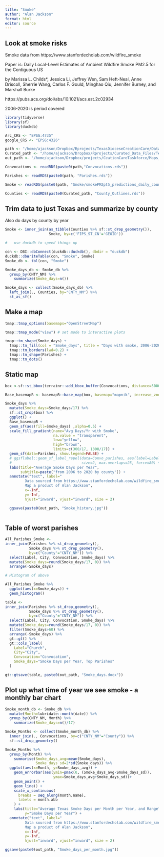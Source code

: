 ```yaml
---
title: "Smoke"
author: "Alan Jackson"
format: html
editor: source
---
```


## Look at smoke risks

Smoke data from https://www.stanfordecholab.com/wildfire_smoke

Paper is:
Daily Local-Level Estimates of Ambient Wildfire Smoke PM2.5 for the Contiguous US

by Marissa L. Childs*, Jessica Li, Jeffrey Wen, Sam Heft-Neal, Anne Driscoll, 
Sherrie Wang, Carlos F. Gould, Minghao Qiu, Jennifer Burney, and Marshall Burke

https://pubs.acs.org/doi/abs/10.1021/acs.est.2c02934

2006-2020 is period covered

```r

library(tidyverse)
library(sf)
library(duckdb)

Arc_CRS <- "EPSG:4735"
google_CRS <- "EPSG:4326"

path <- "/home/ajackson/Dropbox/Rprojects/TexasDioceseCreationCare/Data/"
Curated_path <- "/home/ajackson/Dropbox/Rprojects/Curated_Data_Files/Texas_Counties/"
out_path <- "/home/ajackson/Dropbox/projects/CeationCareTaskforce/Maps_and_tables/Smoke/"

Convocations <- readRDS(paste0(path,"Convocations.rds"))  

Parishes <- readRDS(paste0(path, "Parishes.rds"))

Smoke <- readRDS(paste0(path, "Smoke/smokePM2pt5_predictions_daily_county_20060101-20201231.rds"))

Counties <- readRDS(paste0(Curated_path, "County_Outlines.rds"))

```

##    Trim data to just Texas and summarize by county

Also do days by county by year

```r

Smoke <- inner_join(as_tibble(Counties %>% sf::st_drop_geometry()), 
                    Smoke, by=c('FIPS_ST_CN'='GEOID'))   

#   use duckdb to speed things up

con <- DBI::dbConnect(duckdb::duckdb(), dbdir = "duckdb")
duckdb::dbWriteTable(con, "Smoke", Smoke)
Smoke_db <- tbl(con, "Smoke")

Smoke_days_db <- Smoke_db %>% 
  group_by(CNTY_NM) %>% 
    summarize(Smoke_days=n())

Smoke_days <- collect(Smoke_days_db) %>% 
  left_join(., Counties, by="CNTY_NM") %>%  
  st_as_sf()

```

##    Make a map

```r

tmap::tmap_options(basemaps="OpenStreetMap")

tmap::tmap_mode("view") # set mode to interactive plots

tmap::tm_shape(Smoke_days) + 
  tmap::tm_fill(col = "Smoke_days", title = "Days with smoke, 2006-2020", alpha=0.5, style="pretty")+
  tmap::tm_borders(lwd=0.2) +
  tmap::tm_shape(Parishes) + 
  tmap::tm_dots()
```

##        Static map

```r

box <-sf::st_bbox(terrainr::add_bbox_buffer(Convocations, distance=5000)) # 5 kilometers

Base_basemapR <- basemapR::base_map(box, basemap="mapnik", increase_zoom=2)

Smoke_days %>% 
  mutate(Smoke_days=Smoke_days/17) %>% 
  sf::st_crop(box) %>% 
  ggplot() +
  Base_basemapR +
  geom_sf(aes(fill=Smoke_days) ,alpha=0.5) +
  scale_fill_gradient(name="Avg Days/Yr with Smoke", 
                      na.value = "transparent", 
                      low="yellow",
                      high="brown",
                      limits=c(300/17, 1300/17)) +
  geom_sf(data=Parishes, show.legend=FALSE) +
  # ggsflabel::geom_sf_label_repel(data=Convo_parishes, aes(label=Label), 
  #                                size=2, max.overlaps=25, force=80) +
  labs(title="Average Smoke Days per Year",
       subtitle=paste("from 2006 to 2020 by county")) +
  annotate("text", label="
         Data sourced from https://www.stanfordecholab.com/wildfire_smoke 
         Map a product of Alan Jackson", 
         x=-Inf, 
         y=-Inf,
         hjust="inward", vjust="inward", size = 2)

  ggsave(paste0(out_path, "Smoke_history.jpg"))
  
```

##        Table of worst parishes

```r

All_Parishes_Smoke <- 
inner_join(Parishes %>% st_drop_geometry(), 
           Smoke_days %>% st_drop_geometry(), 
           by=c("County"="CNTY_NM")) %>%
  select(Label, City, Convocation, Smoke_days) %>% 
  mutate(Smoke_days=round(Smoke_days/17, 0)) %>% 
  arrange(-Smoke_days)

# Histogram of above

All_Parishes_Smoke %>% 
  ggplot(aes(x=Smoke_days)) +
  geom_histogram()

table <- 
inner_join(Parishes %>% st_drop_geometry(), 
           Smoke_days %>% st_drop_geometry(), 
           by=c("County"="CNTY_NM")) %>%
  select(Label, City, Convocation, Smoke_days) %>% 
  mutate(Smoke_days=round(Smoke_days/17, 0)) %>% 
  filter(Smoke_days>60) %>% 
  arrange(-Smoke_days) %>% 
  gt::gt() %>% 
  gt::cols_label(
    Label="Church",
    City="City",
    Convocation="Convocation",
    Smoke_days="Smoke Days per Year, Top Parishes"
  )

gt::gtsave(table, paste0(out_path, "Smoke_days.docx"))
```


##        Plot up what time of year we see smoke - a monthly bar chart

```r

Smoke_month_db <- Smoke_db %>% 
  mutate(Month=lubridate::month(date)) %>% 
  group_by(CNTY_NM, Month) %>% 
    summarize(Smoke_days=n()/17)

Smoke_Months <- collect(Smoke_month_db) %>% 
  inner_join(., Convocations, by=c("CNTY_NM"="County")) %>%  
  sf::st_drop_geometry() 

Smoke_Months %>% 
  group_by(Month) %>% 
    summarise(Smoke_days_avg=mean(Smoke_days),
              Smoke_days_sd=2*sd(Smoke_days)) %>% 
  ggplot(aes(x=Month, y=Smoke_days_avg)) +
    geom_errorbar(aes(ymin=pmax(0, (Smoke_days_avg-Smoke_days_sd)), 
                      ymax=Smoke_days_avg+Smoke_days_sd))+
    geom_point() +
    geom_line() +
    scale_x_continuous(
      breaks = seq_along(month.name), 
      labels = month.abb
    ) +
    labs(title="Average Texas Smoke Days per Month per Year, and Range",
         y="Smoke Days per Year") +
  annotate("text", label="
         Data sourced from https://www.stanfordecholab.com/wildfire_smoke 
         Map a product of Alan Jackson", 
         x=-Inf, 
         y=-Inf,
         hjust="inward", vjust="inward", size = 2)

ggsave(paste0(out_path, "Smoke_days_per_month.jpg"))
```





